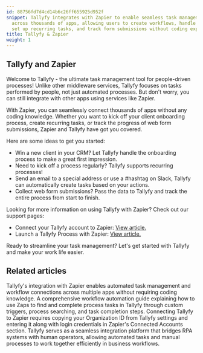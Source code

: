 ```yaml
---
id: 88756fd7d4cd14b6c26ff655925d952f
snippet: Tallyfy integrates with Zapier to enable seamless task management and automation
  across thousands of apps, allowing users to create workflows, handle client onboarding,
  set up recurring tasks, and track form submissions without coding expertise.
title: Tallyfy & Zapier
weight: 1
---
```


## Tallyfy and Zapier

Welcome to Tallyfy - the ultimate task management tool for people-driven processes! Unlike other middleware services, Tallyfy focuses on tasks performed by people, not just automated processes. But don't worry, you can still integrate with other apps using services like Zapier.

With Zapier, you can seamlessly connect thousands of apps without any coding knowledge. Whether you want to kick off your client onboarding process, create recurring tasks, or track the progress of web form submissions, Zapier and Tallyfy have got you covered.

Here are some ideas to get you started:

- Win a new client in your CRM? Let Tallyfy handle the onboarding process to make a great first impression.
- Need to kick off a process regularly? Tallyfy supports recurring processes!
- Send an email to a special address or use a #hashtag on Slack, Tallyfy can automatically create tasks based on your actions.
- Collect web form submissions? Pass the data to Tallyfy and track the entire process from start to finish.

Looking for more information on using Tallyfy with Zapier? Check out our support pages:

- Connect your Tallyfy account to Zapier: [View article.](/products/pro/integrations/middleware/zapier/how-to-connect-your-tallyfy-account-to-zapier/)
- Launch a Tallyfy Process with Zapier: [View article.](/products/pro/integrations/middleware/zapier/how-to-customize-your-tallyfy-zap-for-launch-process/)

Ready to streamline your task management? Let's get started with Tallyfy and make your work life easier.


## Related articles
<CardGrid>
<LinkTitleCard header="<b>Middleware > Zapier</b>" href="/products/pro/integrations/middleware/zapier/" > Tallyfy's integration with Zapier enables automated task management and workflow connections across multiple apps without requiring coding knowledge. </LinkTitleCard>
<LinkTitleCard header="<b>Zapier > Automate tasks in Tallyfy using zaps</b>" href="/products/pro/integrations/middleware/zapier/how-to-automate-tasks-in-tallyfy-using-zaps/" > A comprehensive workflow automation guide explaining how to use Zaps to find and complete process tasks in Tallyfy through custom triggers, process searching, and task completion steps. </LinkTitleCard>
<LinkTitleCard header="<b>Zapier > Connect Tallyfy to Zapier</b>" href="/products/pro/integrations/middleware/zapier/how-to-connect-your-tallyfy-account-to-zapier/" > Connecting Tallyfy to Zapier requires copying your Organization ID from Tallyfy settings and entering it along with login credentials in Zapier's Connected Accounts section. </LinkTitleCard>
<LinkTitleCard header="<b>Open Api > Combining RPA systems and human operators</b>" href="/products/pro/integrations/open-api/how-does-tallyfy-combine-rpa-systems-and-human-operators/" > Tallyfy serves as a seamless integration platform that bridges RPA systems with human operators, allowing automated tasks and manual processes to work together efficiently in business workflows. </LinkTitleCard>
</CardGrid>